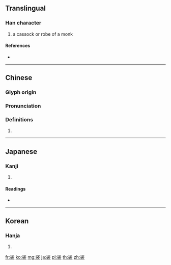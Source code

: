 {{character info/new}}
==Translingual==

===Han character===
{{Han char|rn=145|rad=衣|as=07|sn=13|four=39732|canj=EHYHV}}

# a cassock or robe of a monk

====References====
* {{Han ref|kx=1118.050|dkj=34325|dj=1584.050|hdz=53092.060|uh=88DF|ud=35039|bh=B8C6|bd=47302}}

----

==Chinese==
{{zh-forms}}

===Glyph origin===
{{Han etym}}

===Pronunciation===
{{zh-pron
|m=shā
|c=saa1
|h=pfs=
|md=
|mn=
|w=
|mc=y
|oc=y
|cat=
}}

===Definitions===
{{zh-hanzi}}

# {{zh-only used in|袈裟}}

----

==Japanese==

===Kanji===
{{ja-kanji|grade=|rs=衣07}}

# {{defn|lang=ja|sort=衣07}}

====Readings====
* {{ja-readings|kanon=[[さ]] (sa)|goon=[[しゃ]] (sha)}}

----

==Korean==

===Hanja===
{{ko-hanja|hangeul=사|eumhun=|rv=sa|mr=sa|y=sa}}

# {{defn|lang=ko|sort=衣07}}

[[fr:裟]]
[[ko:裟]]
[[mg:裟]]
[[ja:裟]]
[[pl:裟]]
[[th:裟]]
[[zh:裟]]